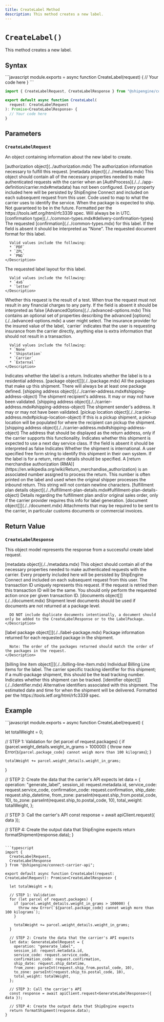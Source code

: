 ```yaml
---
title: CreateLabel Method
description: This method creates a new label.
---
```



`CreateLabel()`
===========================
This method creates a new label.


Syntax
-----------------------------------------------
<CodeWrapper>
```javascript
module.exports = async function CreateLabel(request) {
  // Your code here
}
```

```typescript
import { CreateLabelRequest, CreateLabelResponse } from "@shipengine/connect-carrier-api";

export default async function CreateLabel(
  request: CreateLabelRequest
): Promise<CreateLabelResponse> {
  // Your code here
}
```
</CodeWrapper>



Parameters
-----------------------------------------------

### `CreateLabelRequest`
An object containing information about the new label to create.

<Reference>

  <Field name="authorization" nullable={true}>
    <Type>
      [authorization object](../authorization.mdx)
    </Type>
    <Description>
      The authorization information necessary to fulfill this request.
    </Description>
  </Field>

  <Field name="metadata" nullable={true}>
    <Type>
      [metadata object](./../metadata.mdx)
    </Type>
    <Description>
      This object should contain all of the necessary properties needed to make authenticated requests with the carrier when an [AuthProcess](./../../app-definition/carrier.mdx#metadata) has not been configured.
      Every property included here will be persisted by ShipEngine Connect and included on each subsequent request from this user.
    </Description>
  </Field>

  <Field name="service_code" type="string" nullable={false}>
    <Description>
      Code used to map to what the carrier uses to identify the service.
    </Description>
  </Field>

  <Field name="ship_datetime" type="string" nullable={false}>
    <Description>
      When the package is expected to ship. Not guaranteed to be in the future.
      Formatted per the https://tools.ietf.org/html/rfc3339 spec. Will always be in UTC.
    </Description>
  </Field>

 <Field name="confirmation" type="string" nullable={true}>
    <Type>
      [confirmation type](./../common-types.mdx#delivery-confirmation-types)
    </Type>
    <Description>
      The requested [confirmation](./../common-types.mdx) for this label.
      If the field is absent it should be interpreted as "None".
    </Description>
  </Field>

 <Field name="label_format" type="string" nullable={true}>
    <Description>
      The requested document format for this label.

      Valid values include the following:
      * `PDF`
      * `ZPL`
      * `PNG`
    </Description>
  </Field>

 <Field name="label_layout" type="string" nullable={true}>
    <Description>
      The requested label layout for this label.

      Valid values include the following:
      * `4x6`
      * `letter`
    </Description>
  </Field>

 <Field name="is_test_label" type="boolean" nullable={true}>
    <Description>
      Whether this request is the result of a test.
      When true the request must not result in any financial charges to any party.
      If the field is absent it should be interpreted as false
    </Description>
  </Field>

  <Field name="advanced_options" nullable={true}>
    <Type>
      [AdvancedOptions](./../advanced-options.mdx)
    </Type>
    <Description>
      This contains an optional set of properties describing the advanced [options](./../advanced-options.mdx) a user might select. 
    </Description>
  </Field>

  <Field name="insurance_provider" type="string" nullable={true}>
    <Description>
      The insurance provider for the insured value of the label,
      `carrier` indicates that the user is requesting insurance from the carrier directly,
      anything else is extra information that should not result in a transaction.

      Valid values include the following:
      * `None`
      * `Shipstation`
      * `Carrier`
      * `External`
    </Description>
  </Field>

  <Field name="is_return_label" type="boolean" nullable={false}>
    <Description>
      Indicates whether the label is a return.
    </Description>
  </Field>

  <Field name="is_residential" type="boolean" nullable={false}>
    <Description>
      Indicates whether the label is to a residential address.
    </Description>
  </Field>

  <Field name="packages" nullable={false}>
    <Type>
      [package object[]](./../package.mdx)
    </Type>
    <Description>
      All the packages that make up this shipment. There will always be at least one package defined.
    </Description>
  </Field>

  <Field name="ship_to" nullable={false}>
    <Type>
      [shipping address object](./../carrier-address.mdx#shipping-address-object)
    </Type>
    <Description>
      The shipment recipient's address. It may or may not have been validated.
    </Description>
  </Field>

  <Field name="ship_from" nullable={false}>
    <Type>
      [shipping address object](./../carrier-address.mdx#shipping-address-object)
    </Type>
    <Description>
      The shipment sender's address. It may or may not have been validated.
    </Description>
  </Field>

  <Field name="pickup_location" nullable={true}>
    <Type>
      [pickup location object](./../carrier-address.mdx#pickup-location-object)
    </Type>
    <Description>
      If this is a pickup shipment, a pickup location will be populated for where the recipient can pickup the shipment.
    </Description>
  </Field>

  <Field name="ship_from_display" nullable={true}>
    <Type>
      [shipping address object](./../carrier-address.mdx#shipping-address-object)
    </Type>
    <Description>
      The address that should be displayed as the return address, only if the carrier supports this functionality.
    </Description>
  </Field>

  <Field name="next_day" type="boolean" nullable={true}>
    <Description>
      Indicates whether this shipment is expected to use a next day service class.
      If the field is absent it should be interpreted as false
    </Description>
  </Field>

  <Field name="international" type="boolean" nullable={true}>
    <Description>
      Indicates Whether the shipment is international.
    </Description>
  </Field>

  <Field name="reference" type="string" nullable={true}>
    <Description>
      A user specified free form string to identify this shipment in their own system.
    </Description>
  </Field>

  <Field name="return_details" type="object" nullable={true}>
    <Description>
      If the label is for a return, return details should be specified.
    </Description>
  </Field>

  <Field name="return_details.rma_number" type="string" nullable={false}>
    <Description>
      A [return merchandise authorization (RMA)](https://en.wikipedia.org/wiki/Return_merchandise_authorization) is an associated number assigned to process the return. This number is often printed on the label and used when the original shipper processes the inbound return. This string will not contain newline characters.
    </Description>
  </Field>

  <Field name="fulfillment_plan_details" nullable={true}>
    <Type>
      [fulfillment plan details object](./../fulfillment-plan-details.mdx#fulfillment-plan-details-object)
    </Type>
    <Description>
      Details regarding the fulfillment plan and/or original sales order, only if the carrier provider requires this info for label generation.
    </Description>
  </Field>

  <Field name="attachments" nullable={true}>
    <Type>
      [document object[]](./../document.mdx)
    </Type>
    <Description>
      Attachments that may be required to be sent to the carrier, in particular customs documents or commercial invoices.
    </Description>
  </Field>

</Reference>



Return Value
-----------------------------------------------
### `CreateLabelResponse`
This object model represents the response from a successful create label request.

<Reference>

  <Field name="metadata" required={false}>
    <Type>
      [metadata object](./../metadata.mdx)
    </Type>
    <Description>
      This object should contain all of the necessary properties needed to make authenticated requests with the carrier.
      Every property included here will be persisted by ShipEngine Connect and included on each subsequent request from this user.
    </Description>
  </Field>

  <Field name="transaction_id" type="string" required={true}>
    <Description>
      The transaction ID uniquely represents this request. If the request is retried then this transaction ID will be the same. You should only perform the requested action once per given transaction ID.
    </Description>
  </Field>

  <Field name="documents" required={false}>
    <Type>
      [documents object[]](./../document.mdx)
    </Type>
    <Description>
      Shipment level documents should be used if documents are not returned at a package level.

      DO NOT include duplicate documents intentionally, a document should only be added to the CreateLabelResponse or to the LabelPackage.
    </Description>
  </Field>

  <Field name="packages" required={false}>
    <Type>
      [label package object[]](./../label-package.mdx)
    </Type>
    <Description>
      Package information returned for each requested package in the shipment.

      Note: The order of the packages returned should match the order of the packages in the request.
    </Description>
  </Field>

  <Field name="billing_line_items" required={false}>
    <Type>
      [billing line item object[]](./../billing-line-item.mdx)
    </Type>
    <Description>
      Individual Billing Line items for the label.
    </Description>
  </Field>

  <Field name="tracking_number" type="string" required={false}>
    <Description>
      The carrier specific tracking identifier for this shipment; if a multi-package shipment, this should be the lead tracking number.
    </Description>
  </Field>

  <Field name="trackable" type="boolean" required={false}>
    <Description>
      Indicates whether this shipment can be tracked.
    </Description>
  </Field>

  <Field name="alternative_identifiers" required={false}>
    <Type>
      [identifier object[]](./../identifier.mdx)
    </Type>
    <Description>
      Alternative identifiers associated with this shipment.
    </Description>
  </Field>

  <Field name="estimated_delivery_datetime" type="string" required={false}>
    <Description>
      The estimated date and time for when the shipment will be delivered.
      Formatted per the https://tools.ietf.org/html/rfc3339 spec.
    </Description>
  </Field>

</Reference>



Example
-----------------------------------------------
<CodeWrapper>
```javascript
module.exports = async function CreateLabel(request) {

  let totalWeight = 0;

  // STEP 1: Validation
  for (let parcel of request.packages) {
    if (parcel.weight_details.weight_in_grams > 100000) {
      throw new Error(`${parcel.package_code} cannot weigh more than 100 kilograms`);
    }

    totalWeight += parcel.weight_details.weight_in_grams;
  }

  // STEP 2: Create the data that the carrier's API expects
  let data = {
    operation: "generate_label",
    session_id: request.metadata.id,
    service_code: request.service_code,
    confirmation_code: request.confirmation,
    ship_date: request.ship_datetime,
    from_zone: parseInt(request.ship_from.postal_code, 10),
    to_zone: parseInt(request.ship_to.postal_code, 10),
    total_weight: totalWeight,
  };

  // STEP 3: Call the carrier's API
  const response = await apiClient.request({ data });

  // STEP 4: Create the output data that ShipEngine expects
  return formatShipment(response.data);
}
```

```typescript
import {
  CreateLabelRequest,
  CreateLabelResponse
} from "@shipengine/connect-carrier-api";

export default async function CreateLabel(request: CreateLabelRequest): Promise<CreateLabelResponse> {

  let totalWeight = 0;

  // STEP 1: Validation
  for (let parcel of request.packages) {
    if (parcel.weight_details.weight_in_grams > 100000) {
      throw new Error(`${parcel.package_code} cannot weigh more than 100 kilograms`);
    }

    totalWeight += parcel.weight_details.weight_in_grams;
  }

  // STEP 2: Create the data that the carrier's API expects
  let data: GenerateLabelRequest = {
    operation: "generate_label",
    session_id: request.metadata.id,
    service_code: request.service_code,
    confirmation_code: request.confirmation,
    ship_date: request.ship_datetime,
    from_zone: parseInt(request.ship_from.postal_code, 10),
    to_zone: parseInt(request.ship_to.postal_code, 10),
    total_weight: totalWeight,
  };

  // STEP 3: Call the carrier's API
  const response = await apiClient.request<GenerateLabelResponse>({ data });

  // STEP 4: Create the output data that ShipEngine expects
  return formatShipment(response.data);
}
```
</CodeWrapper>
